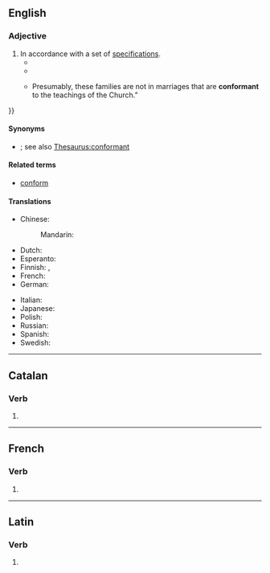 ==English==

===Adjective===
{{en-adj}}

# In accordance with a set of [[specification]]s.
#* {{quote-book
|lang=en
|year=1944
|title=Hearings Before the Special Committee to Investigate Executive Agencies
|author=Morse
|publisher=U.S. Government Printing Office
|page=1523
|passage=I would like to say that I think the reference to the National Labor Relations Act and the other so-called '''conformant''' statutes in both 9017 and the War Labor Disputes Act, might very well be decided by the courts, when they do decide them, refer entirely to procedural interpretations rather than to matters of substantive law.
}}
#* {{quote-book
|lang=en
|year=2000
|editor=Singh, Abhishek
|chapter=Threat Analysis for Directory Services
|title=Vulnerability Analysis and Defense for the Internet
|page=129
|publisher=Springer 
|isbn=9780387743905
|passage=Microsoft LDAP is '''conformant''' to LDAP set of standards; however, it is non-conformant to many standards. 
}}
#* {{quote-journal
|lang=en
|date=2019-03-08
|first=Christine|last=Hauser
|quotee=a letter to Archbishop Joseph F. Naumann
|title=Catholic School in Kansas Faces a Revolt for Rejecting a Same-Sex Couple’s Child
|journal=The New York Times
|url=https://www.nytimes.com/2019/03/08/us/kansas-catholic-school-same-sex-parents.html
|passage=“{{...}} Presumably, these families are not in marriages that are '''conformant''' to the teachings of the Church.”
}}

====Synonyms====
* {{l|en|compliant}}; see also [[Thesaurus:conformant]]

====Related terms====
* [[conform]]

====Translations====
{{trans-top}}
* Chinese:
*: Mandarin: {{t-needed|cmn}}
* Dutch: {{t-needed|nl}}
* Esperanto: {{t-needed|eo}}
* Finnish: {{t+|fi|säännönmukainen}}, {{t|fi|[[ohjeiden]] [[mukainen]]}}
* French: {{t+|fr|conforme}}
* German: {{t-needed|de}}
{{trans-mid}}
* Italian: {{t-needed|it}}
* Japanese: {{t-needed|ja}}
* Polish: {{t|pl|zgodny ze specyfikacją}}
* Russian: {{t-needed|ru}}
* Spanish: {{t-needed|es}}
* Swedish: {{t+|sv|överensstämmelse|c}}
{{trans-bottom}}

----

==Catalan==

===Verb===
{{head|ca|verb form}}

# {{ca-verb form of|m=ptc|t=pres|conformar}}

----

==French==

===Verb===
{{head|fr|present participle}}

# {{present participle of|conformer|lang=fr|nocat=1}}

----

==Latin==

===Verb===
{{la-verb-form|cōnformant}}

# {{inflection of|cōnformō||3|p|pres|actv|indc|lang=la}}